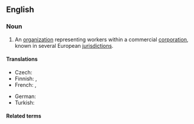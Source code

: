 ==English==
{{wikipedia}}

===Noun===
{{en-noun}}

# An [[organization]] representing workers within a commercial [[corporation]], known in several European [[jurisdiction]]s.

====Translations====
{{trans-top|organization}}
* Czech: {{t|cs|podniková rada|f}}
* Finnish: {{t|fi|yritysneuvosto}}, {{t|fi|luottamusmiesneuvosto}}
* French: {{t+|fr|comité d'entreprise|m}}, {{t+|fr|CE|m}}
{{trans-mid}}
* German: {{t+|de|Betriebsrat|m}}
* Turkish: {{t|tr|çalışma konseyi}}
{{trans-bottom}}

====Related terms====
{{rel3|en|works councillor}}